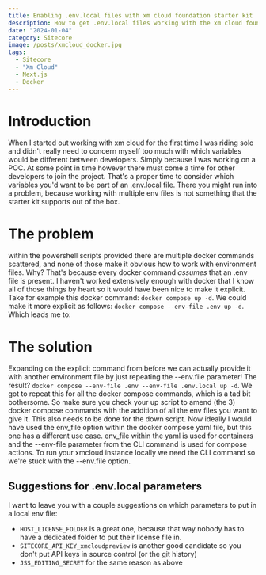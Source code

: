 ---
title: Enabling .env.local files with xm cloud foundation starter kit
description: How to get .env.local files working with the xm cloud foundation starter kit
date: "2024-01-04"
category: Sitecore
image: /posts/xmcloud_docker.jpg
tags:
  - Sitecore
  - "Xm Cloud"
  - Next.js
  - Docker
---

# Introduction
When I started out working with xm cloud for the first time I was riding solo and didn't really need to concern myself too much with which variables would be different between developers.
Simply because I was working on a POC. At some point in time however there must come a time for other developers to join the project. 
That's a proper time to consider which variables you'd want to be part of an .env.local file. 
There you might run into a problem, because working with multiple env files is not something that the starter kit supports out of the box.

# The problem
within the powershell scripts provided there are multiple docker commands scattered, and none of those make it obvious how to work with environment files. Why? 
That's because every docker command *assumes* that an .env file is present. 
I haven't worked extensively enough with docker that I know all of those things by heart so it would have been nice to make it explicit.
Take for example this docker command: `docker compose up -d`. We could make it more explicit as follows: `docker compose --env-file .env up -d`.
Which leads me to:

# The solution
Expanding on the explicit command from before we can actually provide it with another environment file by just repeating the --env.file parameter!
The result? `docker compose --env-file .env --env-file .env.local up -d`. We got to repeat this for all the docker compose commands, which is a tad bit bothersome.
So make sure you check your up script to amend (the 3) docker compose commands with the addition of all the env files you want to give it.
This also needs to be done for the down script. Now ideally I would have used the env_file option within the docker compose yaml file, but this one has a different use case.
env_file within the yaml is used for containers and the --env-file parameter from the CLI command is used for compose actions. To run your xmcloud instance locally we need the CLI command so we're stuck with the --env.file option.

## Suggestions for .env.local parameters
I want to leave you with a couple suggestions on which parameters to put in a local env file:
- `HOST_LICENSE_FOLDER` is a great one, because that way nobody has to have a dedicated folder to put their license file in. 
- `SITECORE_API_KEY_xmcloudpreview` is another good candidate so you don't put API keys in source control (or the git history)
- `JSS_EDITING_SECRET` for the same reason as above
